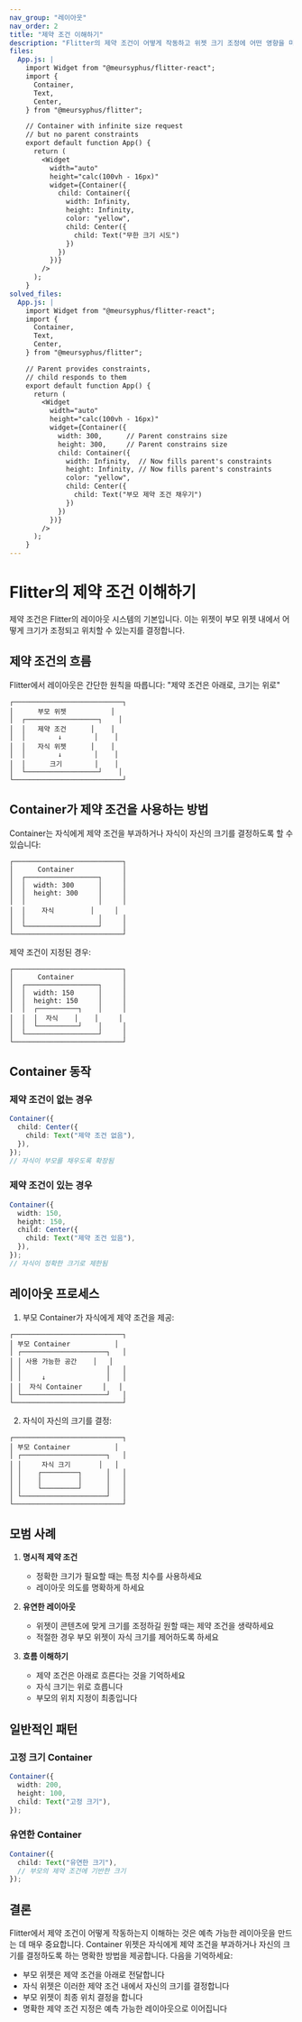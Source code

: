 ```yaml
---
nav_group: "레이아웃"
nav_order: 2
title: "제약 조건 이해하기"
description: "Flitter의 제약 조건이 어떻게 작동하고 위젯 크기 조정에 어떤 영향을 미치는지 알아보기"
files:
  App.js: |
    import Widget from "@meursyphus/flitter-react";
    import {
      Container,
      Text,
      Center,
    } from "@meursyphus/flitter";

    // Container with infinite size request
    // but no parent constraints
    export default function App() {
      return (
        <Widget
          width="auto"
          height="calc(100vh - 16px)"
          widget={Container({
            child: Container({
              width: Infinity,
              height: Infinity,
              color: "yellow",
              child: Center({
                child: Text("무한 크기 시도")
              })
            })
          })}
        />
      );
    }
solved_files:
  App.js: |
    import Widget from "@meursyphus/flitter-react";
    import {
      Container,
      Text,
      Center,
    } from "@meursyphus/flitter";

    // Parent provides constraints,
    // child responds to them
    export default function App() {
      return (
        <Widget
          width="auto"
          height="calc(100vh - 16px)"
          widget={Container({
            width: 300,      // Parent constrains size
            height: 300,     // Parent constrains size
            child: Container({
              width: Infinity,  // Now fills parent's constraints
              height: Infinity, // Now fills parent's constraints
              color: "yellow",
              child: Center({
                child: Text("부모 제약 조건 채우기")
              })
            })
          })}
        />
      );
    }
---
```


# Flitter의 제약 조건 이해하기

제약 조건은 Flitter의 레이아웃 시스템의 기본입니다. 이는 위젯이 부모 위젯 내에서 어떻게 크기가 조정되고 위치할 수 있는지를 결정합니다.

## 제약 조건의 흐름

Flitter에서 레이아웃은 간단한 원칙을 따릅니다: "제약 조건은 아래로, 크기는 위로"

```
┌───────────────────────────┐
│      부모 위젯           │
│  ┌──────────────────┐    │
│  │   제약 조건      │    │
│  │        ↓        │    │
│  │   자식 위젯      │    │
│  │        ↓        │    │
│  │      크기        │    │
│  └──────────────────┘    │
└───────────────────────────┘
```

## Container가 제약 조건을 사용하는 방법

Container는 자식에게 제약 조건을 부과하거나 자식이 자신의 크기를 결정하도록 할 수 있습니다:

```
┌───────────────────────────┐
│      Container            │
│  ┌──────────────────┐     │
│  │  width: 300      │     │
│  │  height: 300     │     │
│  │                  │     │
│  │    자식         │     │
│  │                  │     │
│  └──────────────────┘     │
└───────────────────────────┘
```

제약 조건이 지정된 경우:

```
┌───────────────────────────┐
│      Container            │
│  ┌──────────────────┐     │
│  │  width: 150      │     │
│  │  height: 150     │     │
│  │  ┌──────────┐    │     │
│  │  │  자식    │    │     │
│  │  └──────────┘    │     │
│  └──────────────────┘     │
└───────────────────────────┘
```

## Container 동작

### 제약 조건이 없는 경우

```typescript
Container({
  child: Center({
    child: Text("제약 조건 없음"),
  }),
});
// 자식이 부모를 채우도록 확장됨
```

### 제약 조건이 있는 경우

```typescript
Container({
  width: 150,
  height: 150,
  child: Center({
    child: Text("제약 조건 있음"),
  }),
});
// 자식이 정확한 크기로 제한됨
```

## 레이아웃 프로세스

1. 부모 Container가 자식에게 제약 조건을 제공:

```
┌───────────────────────────┐
│ 부모 Container           │
│ ┌─────────────────────┐   │
│ │ 사용 가능한 공간    │   │
│ │                     │   │
│ │     ↓               │   │
│ │  자식 Container     │   │
│ └─────────────────────┘   │
└───────────────────────────┘
```

2. 자식이 자신의 크기를 결정:

```
┌───────────────────────────┐
│ 부모 Container           │
│ ┌─────────────────────┐   │
│ │     자식 크기       │   │
│ │    ┌─────────┐      │   │
│ │    │         │      │   │
│ │    └─────────┘      │   │
│ └─────────────────────┘   │
└───────────────────────────┘
```

## 모범 사례

1. **명시적 제약 조건**

   - 정확한 크기가 필요할 때는 특정 치수를 사용하세요
   - 레이아웃 의도를 명확하게 하세요

2. **유연한 레이아웃**

   - 위젯이 콘텐츠에 맞게 크기를 조정하길 원할 때는 제약 조건을 생략하세요
   - 적절한 경우 부모 위젯이 자식 크기를 제어하도록 하세요

3. **흐름 이해하기**
   - 제약 조건은 아래로 흐른다는 것을 기억하세요
   - 자식 크기는 위로 흐릅니다
   - 부모의 위치 지정이 최종입니다

## 일반적인 패턴

### 고정 크기 Container

```typescript
Container({
  width: 200,
  height: 100,
  child: Text("고정 크기"),
});
```

### 유연한 Container

```typescript
Container({
  child: Text("유연한 크기"),
  // 부모의 제약 조건에 기반한 크기
});
```

## 결론

Flitter에서 제약 조건이 어떻게 작동하는지 이해하는 것은 예측 가능한 레이아웃을 만드는 데 매우 중요합니다. Container 위젯은 자식에게 제약 조건을 부과하거나 자신의 크기를 결정하도록 하는 명확한 방법을 제공합니다. 다음을 기억하세요:

- 부모 위젯은 제약 조건을 아래로 전달합니다
- 자식 위젯은 이러한 제약 조건 내에서 자신의 크기를 결정합니다
- 부모 위젯이 최종 위치 결정을 합니다
- 명확한 제약 조건 지정은 예측 가능한 레이아웃으로 이어집니다
